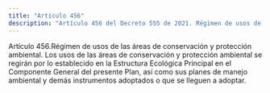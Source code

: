 ```yaml
---
title: "Artículo 456"
description: "Artículo 456 del Decreto 555 de 2021. Régimen de usos de las áreas de conservación y protección ambiental."
---
```


Artículo 456.Régimen de usos de las áreas de conservación y protección ambiental. Los usos de las áreas de conservación y protección ambiental se regirán por lo establecido en la Estructura Ecológica Principal en el Componente General del presente Plan, así como sus planes de manejo ambiental y demás instrumentos adoptados o que se lleguen a adoptar.